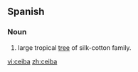 == Spanish ==
=== Noun ===
{{es-noun-f}}
# large tropical [[tree]] of silk-cotton family.

[[vi:ceiba]]
[[zh:ceiba]]